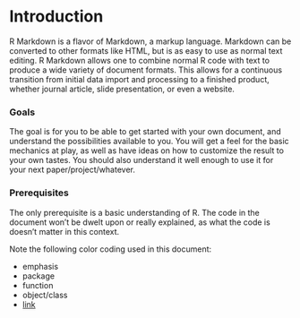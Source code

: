 # Introduction

<span class="emph">R Markdown</span> is a flavor of Markdown, a markup language.  Markdown can be converted to other formats like HTML, but is as easy to use as normal text editing. R Markdown allows one to combine normal R code with text to produce a wide variety of document formats.  This allows for a continuous transition from initial data import and processing to a finished product, whether journal article, slide presentation, or even a website.


### Goals

The goal is for you to be able to get started with your own document, and understand the possibilities available to you.  You will get a feel for the basic mechanics at play, as well as have ideas on how to customize the result to your own tastes.  You should also understand it well enough to use it for your next paper/project/whatever.


### Prerequisites

The only prerequisite is a basic understanding of R.  The code in the document won't be dwelt upon or really explained, as what the code is doesn't matter in this context.

Note the following color coding used in this document:

- <span class="emph">emphasis</span>
- <span class="pack">package</span>
- <span class="func">function</span>
- <span class="objclass">object/class</span>
- [link]()

